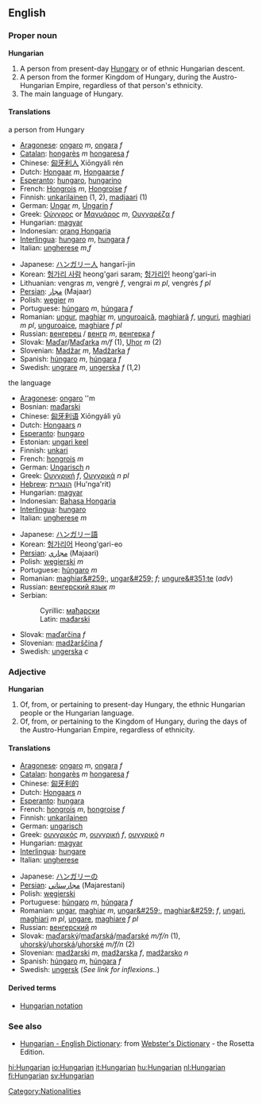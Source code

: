 ==English==
===Proper noun===
{{wikipedia}}
'''Hungarian'''
#A person from present-day [[Hungary]] or of ethnic Hungarian descent.
#A person from the former Kingdom of Hungary, during the Austro-Hungarian Empire, regardless of that person's ethnicity.
#The main language of Hungary.

====Translations====
;a person from Hungary
{{top}}
*[[Aragonese]]: [[ongaro]] ''m'', [[ongara]] ''f''
*[[Catalan]]: [[hongarès]] ''m'' [[hongaresa]] ''f''
*Chinese: [[匈牙利人]] Xiōngyálì rén
*Dutch: [[Hongaar]] ''m'', [[Hongaarse]] ''f''
*[[Esperanto]]: [[hungaro]], [[hungarino]]
*French: [[Hongrois]] ''m'', [[Hongroise]] ''f''
*Finnish: [[unkarilainen]] (1, 2), [[madjaari]] (1)
*German: [[Ungar]] ''m'', [[Ungarin]] ''f''
*Greek: [[Ούγγρος]] or [[Μαγυάρος]] ''m'', [[Ουγγαρέζα]] ''f''
*Hungarian: [[magyar]]
*Indonesian: [[orang Hongaria]]
*[[Interlingua]]: [[hungaro]] ''m'', [[hungara]] ''f''
*Italian: [[ungherese]] ''m'',''f''
{{mid}}
*Japanese: [[ハンガリー人]] hangarī-jin
*Korean: [[헝가리 사람]] heong'gari saram; [[헝가리인]] heong'gari-in
*Lithuanian: vengras ''m'', vengrė ''f'', vengrai ''m pl'', vengrės ''f pl''
*[[Persian]]: [[مجار]] (Majaar)
*Polish: [[węgier]] ''m''
*Portuguese: [[húngaro]] ''m'', [[húngara]] ''f''
*Romanian: [[ungur]], [[maghiar]] ''m'', [[unguroaică]], [[maghiară]] ''f'', [[unguri]], [[maghiari]] ''m pl'', [[unguroaice]], [[maghiare]] ''f pl''
*Russian: [[венгерец]] / [[венгр]] ''m'', [[венгерка]] ''f''
*Slovak: [[Maďar]]/[[Maďarka]] ''m/f'' (1), [[Uhor]] ''m'' (2)
*Slovenian: [[Madžar]] ''m'', [[Madžarka]] ''f''
*Spanish: [[húngaro]] ''m'', [[húngara]] ''f''
*Swedish: [[ungrare]] ''m'', [[ungerska]] ''f'' (1,2)
{{bottom}}

;the language
{{top}}
*[[Aragonese]]: [[ongaro]] ''m
*Bosnian: [[mađarski#Bosnian|mađarski]] {{m}}
*Chinese: [[匈牙利语]] Xiōngyálì yǔ 
*Dutch: [[Hongaars]] ''n''
*[[Esperanto]]: [[hungaro]]
*Estonian: [[ungari keel]]
*Finnish: [[unkari]]
*French: [[hongrois]] ''m''
*German: [[Ungarisch]] ''n''
*Greek: [[Ουγγρική]] ''f'', [[Ουγγρικά]] ''n pl''
*[[Hebrew]]: [[הונגרית]] (Hu'nga'rit)
*Hungarian: [[magyar]]
*Indonesian: [[Bahasa Hongaria]]
*[[Interlingua]]: [[hungaro]]
*Italian: [[ungherese]] ''m''
{{mid}}
*Japanese: [[ハンガリー語]]
*Korean: [[헝가리어]] Heong'gari-eo
*[[Persian]]: [[مجاري]] (Majaari)
*Polish: [[węgierski]] ''m''
*Portuguese: [[húngaro]] ''m''
*Romanian: [[maghiar&#259;]], [[ungar&#259;]] ''f''; [[ungure&#351;te]] (''adv'')
*Russian: [[венгерский язык]] ''m''
*Serbian:
*:Cyrillic: [[мађарски#Serbian|мађарски]] {{m}}
*:Latin: [[mađarski#Serbian|mađarski]] {{m}}
*Slovak: [[maďarčina]] ''f''
*Slovenian: [[madžarščina]] ''f''
*Swedish: [[ungerska]] ''c''
{{bottom}}

===Adjective===
'''Hungarian'''
#Of, from, or pertaining to present-day Hungary, the ethnic Hungarian people or the Hungarian language.
#Of, from, or pertaining to the Kingdom of Hungary, during the days of the Austro-Hungarian Empire, regardless of ethnicity.

====Translations====
{{top}}
*[[Aragonese]]: [[ongaro]] ''m'', [[ongara]] ''f''
*[[Catalan]]: [[hongarès]] ''m'' [[hongaresa]] ''f''
*Chinese: [[匈牙利的]]
*Dutch: [[Hongaars]] ''n''
*[[Esperanto]]: [[hungara]]
*French: [[hongrois]] ''m'', [[hongroise]] ''f''
*Finnish: [[unkarilainen]]
*German: [[ungarisch]]
*Greek: [[ουγγρικός]] ''m'', [[ουγγρική]] ''f'', [[ουγγρικό]] ''n''
*Hungarian: [[magyar]]
*[[Interlingua]]: [[hungare]]
*Italian: [[ungherese]]
{{mid}}
*Japanese: [[ハンガリー]]の
*[[Persian]]: [[مجارستاني]] (Majarestani)
*Polish: [[węgierski]]
*Portuguese: [[húngaro]] ''m'', [[húngara]] ''f''
*Romanian: [[ungar]], [[maghiar]] ''m'', [[ungar&#259;]], [[maghiar&#259;]] ''f'', [[ungari]], [[maghiari]] ''m pl'', [[ungare]], [[maghiare]] ''f pl''
*Russian: [[венгерский]] ''m''
*Slovak: [[maďarský]]/[[maďarská]]/[[maďarské]] ''m/f/n'' (1), [[uhorský]]/[[uhorská]]/[[uhorské]] ''m/f/n'' (2)
*Slovenian: [[madžarski]] ''m'', [[madžarska]] ''f'', [[madžarsko]] ''n''
*Spanish: [[húngaro]] ''m'', [[húngara]] ''f''
*Swedish: [[ungersk]] (''See link for inflexions..'')
{{bottom}}

====Derived terms====
*[[Hungarian notation]]

===See also===
{{interwiktionary|code=hu}}
*[http://www.websters-online-dictionary.org/definition/Hungarian-english/ Hungarian - English Dictionary]: from [http://www.websters-online-dictionary.org/ Webster's Dictionary] - the Rosetta Edition.

[[Category:Nationalities]]

[[hi:Hungarian]]
[[io:Hungarian]]
[[it:Hungarian]]
[[hu:Hungarian]]
[[nl:Hungarian]]
[[fi:Hungarian]]
[[sv:Hungarian]]